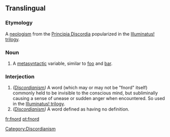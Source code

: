 ==Translingual==
{{wikipedia}}
===Etymology===
A [[w:Neologism|neologism]] from the [[w:Principia Discordia|Principia Discordia]] popularized in the [[w:Illuminatus trilogy|Illuminatus! trilogy]].

===Noun===
{{en-noun}}

# A [[metasyntactic]] variable, similar to [[foo]] and [[bar]].

===Interjection===
{{en-interj}}

# ''([[w:Discordianism|Discordianism]])'' A word (which may or may not be "fnord" itself) commonly held to be invisible to the conscious mind, but subliminally causing a sense of unease or sudden anger when encountered. So used in the [[w:Illuminatus trilogy|Illuminatus! trilogy]].
# ''([[w:Discordianism|Discordianism]])'' A word defined as having no definition.

[[Category:Discordianism]]

[[fr:fnord]]
[[pt:fnord]]